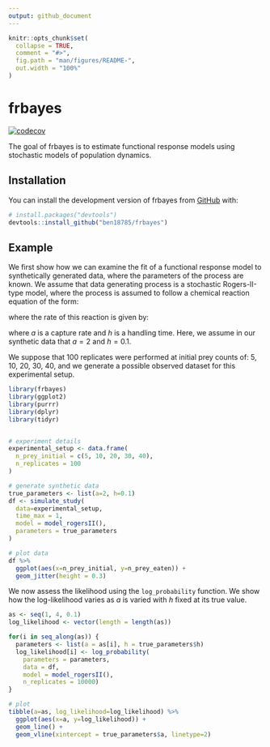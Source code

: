 ```yaml
---
output: github_document
---
```


<!-- README.md is generated from README.Rmd. Please edit that file -->

```r
knitr::opts_chunk$set(
  collapse = TRUE,
  comment = "#>",
  fig.path = "man/figures/README-",
  out.width = "100%"
)
```

# frbayes

<!-- badges: start -->

[![codecov](https://codecov.io/github/ben18785/frbayes/graph/badge.svg?token=JIY3RPEL0I)](https://codecov.io/github/ben18785/frbayes)

<!-- badges: end -->

The goal of frbayes is to estimate functional response models using stochastic models of population dynamics.

## Installation

You can install the development version of frbayes from [GitHub](https://github.com/) with:

``` r
# install.packages("devtools")
devtools::install_github("ben18785/frbayes")
```

## Example
We first show how we can examine the fit of a functional response model to synthetically generated
data, where the parameters of the process are known. We assume that data generating
process is a stochastic Rogers-II-type model, where the process is assumed to
follow a chemical reaction equation of the form:

\begin{equation}
\text{prey} \xrightarrow{\text{rate}} \text{prey} - 1,
\end{equation}

where the rate of this reaction is given by:

\begin{equation}
\text{rate} = \frac{a \cdot \text{prey}}{1 + a \cdot h \cdot \text{prey}},
\end{equation}

where $a$ is a capture rate and $h$ is a handling time. Here, we assume in our
synthetic data that $a=2$ and $h=0.1$.

We suppose that 100 replicates were performed at initial prey counts of: 5,
10, 20, 30, 40, and we generate a possible observed dataset for this experimental
setup.
```r
library(frbayes)
library(ggplot2)
library(purrr)
library(dplyr)
library(tidyr)


# experiment details
experimental_setup <- data.frame(
  n_prey_initial = c(5, 10, 20, 30, 40),
  n_replicates = 100
)

# generate synthetic data
true_parameters <- list(a=2, h=0.1)
df <- simulate_study(
  data=experimental_setup,
  time_max = 1,
  model = model_rogersII(),
  parameters = true_parameters
)

# plot data
df %>% 
  ggplot(aes(x=n_prey_initial, y=n_prey_eaten)) +
  geom_jitter(height = 0.3)
```

We now assess the likelihood using the `log_probability` function. We show how the log-likelihood
varies as $a$ is varied with $h$ fixed at its true value.
```r
as <- seq(1, 4, 0.1)
log_likelihood <- vector(length = length(as))

for(i in seq_along(as)) {
  parameters <- list(a = as[i], h = true_parameters$h)
  log_likelihood[i] <- log_probability(
    parameters = parameters,
    data = df,
    model = model_rogersII(),
    n_replicates = 10000)
}

# plot
tibble(a=as, log_likelihood=log_likelihood) %>% 
  ggplot(aes(x=a, y=log_likelihood)) +
  geom_line() +
  geom_vline(xintercept = true_parameters$a, linetype=2)
```
